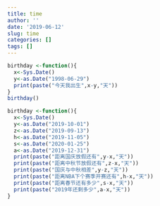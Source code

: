 ```yaml
---
title: time
author: ''
date: '2019-06-12'
slug: time
categories: []
tags: []
---
```

```r
birthday <-function(){
  x<-Sys.Date()
  y<-as.Date("1998-06-29")
  print(paste("今天我出生",x-y,"天"))
}
birthday()
```
```r
birthday <-function(){
  x<-Sys.Date()
  y<-as.Date("2019-10-01")
  z<-as.Date("2019-09-13")
  h<-as.Date("2019-11-05")
  s<-as.Date("2020-01-25")
  a<-as.Date("2019-12-31")
  print(paste("距离国庆放假还有",y-x,"天"))
  print(paste("距离中秋节放假还有",z-x,"天"))
  print(paste("国庆与中秋相差",y-z,"天"))
  print(paste("距离NBA下个赛季开赛还有",h-x,"天"))
  print(paste("距离春节还有多少",s-x,"天"))
  print(paste("2019年还剩多少",a-x,"天"))
}
```



